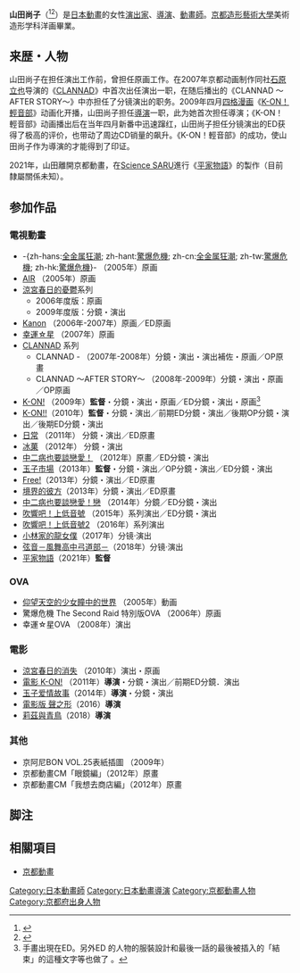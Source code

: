 {{noteTA
|1=zh-cn:轻音少女; zh-tw:K-ON！輕音部; zh-hk:K-ON！輕音少女; zh-sg:K-ON!;
|2=電影版 聲之形=>zh-cn:声之形; 電影版 聲之形=>zh-hans:声之形;
|3=zh-hans:上低音号;zh-hant:上低音號;
|4=zh-cn:轻音少女剧场版;zh-tw:電影K-ON！輕音部; zh-hk:K-ON！輕音少女劇場版; zh-sg:K-ON!剧场版;
|5=zh-cn:全金属狂潮; zh-tw:驚爆危機; zh-hk:驚爆危機;
}}
{{藝人
| 姓名 = 山田尚子
| 圖片 = 
| 圖片簡介 = 
| 類型 = 導演
| 羅馬拼音 = Yamada Naoko
| 本名 = 
| 國籍 = {{JPN}}
| 出生日期  = {{Birth date and age|1984|11|28}}
| 出生地點 = {{JPN}}[[京都府|京都府]]
| 職業  = [[動畫|動畫]][[導演|導演]]、[[動畫師|動畫師]]
| 活躍年代 = 2005年至今
| 經紀公司 = 
| 配偶 = 
| 兒女 = 
| 代表作 = 《[[K-ON！輕音部|K-ON！輕音部]]》<br/> 《[[玉子市場|玉子市場]]》 <br/>《[[電影版_聲之形|電影版 聲之形]]》<br/>《[[莉茲與青鳥|莉茲與青鳥]]》
| academyawards = <!--略-->
| awards = '''[[文化廳媒體藝術祭|文化廳媒體藝術祭]]'''<br/>第18屆動畫新人獎<br/>第20屆優秀動畫獎<br/>'''[[東京動畫獎|東京動畫獎]]'''<br/>第16屆年度最佳動畫<br/>《[[電影版_聲之形|電影版 聲之形]]》<br/>第9、10屆優秀作品獎<small>（電視節目部門）</small><br/>《[[K-ON！輕音部|K-ON！輕音部]]》<br/>'''[[神戶動畫獎|神戶動畫獎]]'''<br/>第15屆最佳電視動畫作品<br/>《[[K-ON！輕音部|K-ON！輕音部]]》<br/>第17屆最佳劇場映畫作品<br/>《[[K-ON!_(電影)|電影K-ON！輕音部]]》
| japanacademyawards = '''優秀動畫片獎'''<br/>2011年《[[K-ON!_(電影)|電影K-ON！輕音部]]》<br/>2016年《[[電影版_聲之形|電影版 聲之形]]》
| mainichifilmawards = '''大藤信郎獎'''<br/>2018年《[[莉茲與青鳥|電影版吹響吧！上低音號～莉茲與青鳥～]]》
| japanesefilmcreticsawards = '''動畫作品獎'''<br/>2016年《[[電影版_聲之形|電影版 聲之形]]》
| IMDb = 2210720
| 簽名 = Naoko Yamada signature.png
}}
{{Japanese|japanese=山田 尚子|kana=やまだ なおこ|romaji=Yamada Naoko}}
'''山田尚子'''（{{bd|1984年|11月28日}}<ref>{{Cite web |url=https://www19.atwiki.jp/enshutsu/pages/78.html |title=存档副本 |accessdate=2017-04-08 |archive-date=2017-04-08 |archive-url=https://web.archive.org/web/20170408171832/https://www19.atwiki.jp/enshutsu/pages/78.html |dead-url=no }}</ref><ref>{{Cite web |url=http://www.kyotoanimation.co.jp/staff/anibaka_fr.html |title=京都動畫公式 |accessdate=2010-02-12 |archive-date=2010-05-03 |archive-url=https://web.archive.org/web/20100503173816/http://www.kyotoanimation.co.jp/staff/anibaka_fr.html |dead-url=no }}</ref>）是[[日本動畫|日本動畫]]的女性[[演出家|演出家]]、[[導演|導演]]、[[動畫師|動畫師]]。[[京都造形藝術大學|京都造形藝術大學]]美術造形学科洋画畢業。

== 来歴・人物 ==
山田尚子在担任演出工作前，曾担任原画工作。在2007年京都动画制作同社[[石原立也|石原立也]]导演的《[[CLANNAD|CLANNAD]]》中首次出任演出一职，在随后播出的《CLANNAD 〜AFTER STORY〜》中亦担任了分镜演出的职务。2009年四月[[四格漫画|四格漫画]]《[[K-ON！輕音部|K-ON！輕音部]]》动画化开播，山田尚子担任[[導演|導演]]一职，此为她首次担任導演；《K-ON！輕音部》动画播出后在当年四月新番中迅速蹿红，山田尚子担任分镜演出的ED获得了极高的评价，也带动了周边CD销量的飙升。《K-ON！輕音部》的成功，使山田尚子作为導演的才能得到了印证。

2021年，山田離開京都動畫，在[[Science_SARU|Science SARU]]進行《[[平家物語|平家物語]]》的製作（目前隸屬關係未知）。
== 参加作品 ==
=== 電視動畫 ===
* -{zh-hans:[[全金属狂潮|全金属狂潮]]; zh-hant:[[驚爆危機|驚爆危機]]; zh-cn:[[全金属狂潮|全金属狂潮]]; zh-tw:[[驚爆危機|驚爆危機]]; zh-hk:[[驚爆危機|驚爆危機]]}- （2005年）原画
* [[AIR_(遊戲)|AIR]] （2005年）原画
* [[涼宮春日的憂鬱|涼宮春日的憂鬱]]系列
** 2006年度版：原画
** 2009年度版：分鏡・演出
* [[Kanon|Kanon]] （2006年-2007年）原画／ED原画
* [[幸運☆星|幸運☆星]] （2007年）原画
* [[CLANNAD|CLANNAD]] 系列
** CLANNAD - （2007年-2008年）分鏡・演出・演出補佐・原画／OP原畫
** CLANNAD 〜AFTER STORY〜 （2008年-2009年）分鏡・演出・原画／OP原画
* [[K-ON!|K-ON!]] （2009年）'''監督'''・分鏡・演出・原画／ED分鏡・演出・原画<ref>手畫出現在ED。另外ED 的人物的服裝設計和最後一話的最後被插入的「結束」的這種文字等也做了 。</ref>
* [[K-ON！輕音部|K-ON!!]]（2010年）'''監督'''・分鏡・演出／前期ED分鏡・演出／後期OP分鏡・演出／後期ED分鏡・演出
* [[日常|日常]] （2011年） 分鏡・演出／ED原畫
* [[冰菓|冰菓]] （2012年） 分鏡・演出
* [[中二病也要談戀愛！|中二病也要談戀愛！]] （2012年）原畫／ED分鏡・演出
* [[玉子市場|玉子市場]]（2013年）'''監督'''・分鏡・演出／OP分鏡・演出／ED分鏡・演出
* [[Free!|Free!]]（2013年）分鏡・演出／ED原畫
* [[境界的彼方|境界的彼方]]（2013年）分鏡・演出／ED原畫
* [[中二病也要談戀愛|中二病也要談戀愛！戀]] （2014年）分鏡／ED分鏡・演出
* [[吹響吧！上低音號～歡迎加入北宇治高中管樂團～|吹響吧！上低音號]] （2015年）系列演出／ED分鏡・演出
* [[吹響吧！上低音號～歡迎加入北宇治高中管樂團～|吹響吧！上低音號2]] （2016年）系列演出
* [[小林家的龍女僕|小林家的龍女僕]]（2017年）分镜·演出
* [[弦音－風舞高中弓道部－|弦音－風舞高中弓道部－]]（2018年）分镜·演出
* [[平家物語_(動畫)|平家物語]]（2021年）'''監督'''

=== OVA ===
* [[仰望天空的少女瞳中的世界|仰望天空的少女瞳中的世界]] （2005年）動画
* 驚爆危機 The Second Raid 特別版OVA （2006年）原画
* 幸運☆星OVA （2008年）演出

=== 電影 ===
* [[涼宮春日的消失|涼宮春日的消失]] （2010年）演出・原画
* [[K-ON!_(電影)|電影 K-ON!]] （2011年）'''導演'''・分鏡・演出／前期ED分鏡．演出
* [[玉子市場|玉子爱情故事]]（2014年）'''導演'''・分鏡・演出
* [[電影版_聲之形|電影版 聲之形]]（2016）'''導演'''
* [[吹響吧！上低音號～歡迎加入北宇治高中管樂團～|莉茲與青鳥]]（2018）'''導演'''

=== 其他 ===
* 京阿尼BON VOL.25表紙插圖 （2009年）
* 京都動畫CM「眼鏡編」（2012年）原畫
* 京都動畫CM「我想去商店編」（2012年）原畫

== 脚注 ==
{{Reflist}}

== 相關項目 ==
* [[京都動畫|京都動畫]]

{{DEFAULTSORT:Yamada Naoko}}
[[Category:日本動畫師|Category:日本動畫師]]
[[Category:日本動畫導演|Category:日本動畫導演]]
[[Category:京都動畫人物|Category:京都動畫人物]]
[[Category:京都府出身人物|Category:京都府出身人物]]
